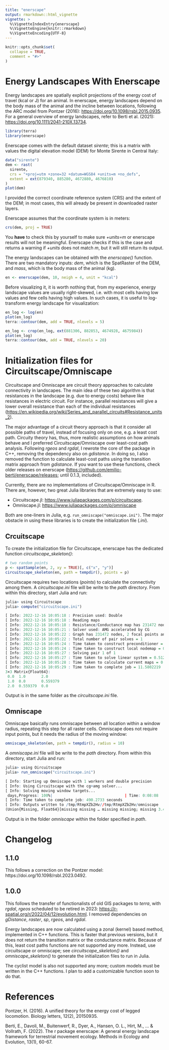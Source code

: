 ```yaml
---
title: "enerscape"
output: rmarkdown::html_vignette
vignette: >
  %\VignetteIndexEntry{enerscape}
  %\VignetteEngine{knitr::rmarkdown}
  %\VignetteEncoding{UTF-8}
---
```


```r
knitr::opts_chunk$set(
  collapse = TRUE,
  comment = "#>"
)
```

# Energy Landscapes With Enerscape

Energy landscapes are spatially explicit projections of the energy cost of travel (kcal or J) for an animal.
In enerscape, energy landscapes depend on the body mass of the animal and the incline between locations, following the ARC model from Pontzer (2016): <https://doi.org/10.1098/rsbl.2015.0935>.
For a general overview of energy landscapes, refer to Berti et al. (2021): <https://doi.org/10.1111/2041-210X.13734>.

```r
library(terra)
library(enerscape)
```

Enerscape comes with the default dataset _sirente_; this is a matrix with values the digital elevation model (DEM) for Monte Sirente in Central Italy:

```r
data("sirente")
dem <- rast(
  sirente, 
  crs = "+proj=utm +zone=32 +datum=WGS84 +units=m +no_defs",
  extent = ext(879340, 885280, 4672880, 4676810)
)
plot(dem)
```

I provided the correct coordinate reference system (CRS) and the extent of the DEM; in most cases, this will already be present in downloaded raster layers.

Enerscape assumes that the coordinate system is in meters:

```r
crs(dem, proj = TRUE)
```

You **have** to check this by yourself to make sure _+units=m_ or enerscape results will not be meaningful.
Enerscape checks if this is the case and returns a warning if _+units_ does not match _m_, but it will still return its output.

The energy landscapes can be obtained with the _enerscape()_ function.
There are two mandatory inputs: _dem_, which is the SpatRaster of the DEM, and _mass_, which is the body mass of the animal (kg).

```r
en <- enerscape(dem, 10, neigh = 4, unit = "kcal")
```

Before visualizing it, it is worth nothing that, from my experience, energy landscape values are usually right-skewed, i.e. with most cells having low values and few cells having high values.
In such cases, it is useful to log-transform energy landscape for visualization:

```r
en_log <- log(en)
plot(en_log)
terra::contour(dem, add = TRUE, nlevels = 5)
```

```r
en_log <- crop(en_log, ext(881306, 882853, 4674928, 4675984))
plot(en_log)
terra::contour(dem, add = TRUE, nlevels = 20)
```

# Initialization files for Circuitscape/Omniscape

Circuitscape and Omniscape are circuit theory approaches to calculate connectivity in landscapes.
The main idea of these two algorithm is that resistances in the landscape (e.g. due to energy costs) behave like resistances in electric circuit.
For instance, parallel resistances will give a lower overall resistance than each of the individual resistances (<https://en.wikipedia.org/wiki/Series_and_parallel_circuits#Resistance_units_2>).

The major advantage of a circuit theory approach is that it consider all possible paths of travel, instead of focusing only on one, e.g. a least cost path.
Circuity theory has, thus, more realistic assumptions on how animals behave and I preferred Circuitscape/Omniscape over least-cost path analysis.
Following _rgeos_ and _rgdal_, I rewrote the core of the package in C++, removing the dependency also on _gdistance_.
In doing so, I also removed the function to calculate least-cost paths using the transition matrix approach from _gdistance_.
If you want to use these functions, check older releases on enerscape (<https://github.com/emilio-berti/enerscape/releases>; until 0.1.3, included).

Currently, there are no implementations of Circuitscape/Omniscape in R. There are, however, two great Julia libraries that are extremely easy to use:

  - Circuitscape.jl: <https://www.juliapackages.com/p/circuitscape>.
  - Omniscape.jl: <https://www.juliapackages.com/p/omniscape>

Both are one-liners in Julia, e.g. `run_omniscape("omniscape.ini")`. The major obstacle in using these libraries is to create the initialization file (_.ini_). 

## Crcuitscape

To create the initialization file for Circuitscape, enerscape has the dedicated function _circuitscape_skeleton()_:

```r
# two random points
p <- spatSample(en, 2, xy = TRUE)[, c("x", "y")]
circuitscape_skeleton(en, path = tempdir(), points = p)
```

Circuitscape requires two locations (_points_) to calculate the connectivity among them. 
A _circuitscape.ini_ file will be write to the _path_ directory.
From within this directory, start Julia and run:

```r
julia> using Circuitscape
julia> compute("circuitscape.ini")

[ Info: 2022-12-16 10:05:18 : Precision used: Double
[ Info: 2022-12-16 10:05:18 : Reading maps
[ Info: 2022-12-16 10:05:18 : Resistance/Conductance map has 231472 nodes
[ Info: 2022-12-16 10:05:21 : Solver used: AMG accelerated by CG
[ Info: 2022-12-16 10:05:22 : Graph has 231472 nodes, 2 focal points and 1 connected components
[ Info: 2022-12-16 10:05:22 : Total number of pair solves = 1
[ Info: 2022-12-16 10:05:24 : Time taken to construct preconditioner = 2.510170134 seconds
[ Info: 2022-12-16 10:05:24 : Time taken to construct local nodemap = 0.021110616 seconds
[ Info: 2022-12-16 10:05:27 : Solving pair 1 of 1
[ Info: 2022-12-16 10:05:27 : Time taken to solve linear system = 0.512068804 seconds
[ Info: 2022-12-16 10:05:28 : Time taken to calculate current maps = 0.82549585 seconds
[ Info: 2022-12-16 10:05:29 : Time taken to complete job = 11.5802219
3×3 Matrix{Float64}:
 0.0  1.0       2.0
 1.0  0.0       0.559379
 2.0  0.559379  0.0
```

Output is in the same folder as the _circuitscape.ini_ file.

## Omniscape

Omniscape basically runs omniscape between all location within a window radius, repeating this step for all raster cells.
Omniscape does not require input points, but it needs the radius of the moving window:

```r
omniscape_skeleton(en, path = tempdir(), radius = 10)
```

A _omniscape.ini_ file will be write to the _path_ directory.
From within this directory, start Julia and run:

```r
julia> using Oircuitscape
julia> run_omniscape("circuitscape.ini")

[ Info: Starting up Omniscape with 1 workers and double precision
[ Info: Using Circuitscape with the cg+amg solver...
[ Info: Solving moving window targets...
 days,Progress: 100%|                                | Time: 0:08:08
[ Info: Time taken to complete job: 490.2733 seconds
[ Info: Outputs written to /tmp/RtmpXZb2Hv//tmp/RtmpXZb2Hv/omniscape
(Union{Missing, Float64}[missing missing … missing missing; missing 3.4477693535486376 … 4.462051188132685 missing; … ; missing 10.365746449782868 … 4.186837622531591 missing; missing missing … missing missing], Union{Missing, Float64}[missing missing … missing missing; missing 0.652059842432581 … 0.743080786816455 missing; … ; missing 0.7753872880414857 … 0.7333620170587554 missing; missing missing … missing missing])
```

Output is in the folder _omniscape_ within the folder specified in _path_.

# Changelog

## 1.1.0

This follows a correction on the Pontzer model: https://doi.org/10.1098/rsbl.2023.0492.

## 1.0.0

This follows the transfer of functionalists of old GIS packages to _terra_, with _rgdal_, _rgeos_ scheduled to be retired in 2023: <https://r-spatial.org/r/2022/04/12/evolution.html>. I removed dependencies on _gDistance_, _raster_, _sp_, _rgeos_, and _rgdal_.

Energy landscapes are now calculated using a zonal (kernel) based method, implemented in C++ functions.
This is faster that previous versions, but it does not return the transition matrix or the conductance matrix.
Because of this, least cost paths functions are not supported any more.
Instead, use circuitscape or omniscape; see *circuitscape_skeleton()* and *omniscape_skeleton()* to generate the initialization files to run in Julia.

The cyclist model is also not supported any more; custom models must be written in the C++ functions.
I plan to add a customizable function soon to do that.

# References

Pontzer, H. (2016). A unified theory for the energy cost of legged locomotion. Biology letters, 12(2), 20150935.

Berti, E., Davoli, M., Buitenwerf, R., Dyer, A., Hansen, O. L., Hirt, M., ... & Vollrath, F. (2022). The r package enerscape: A general energy landscape framework for terrestrial movement ecology. Methods in Ecology and Evolution, 13(1), 60-67.

